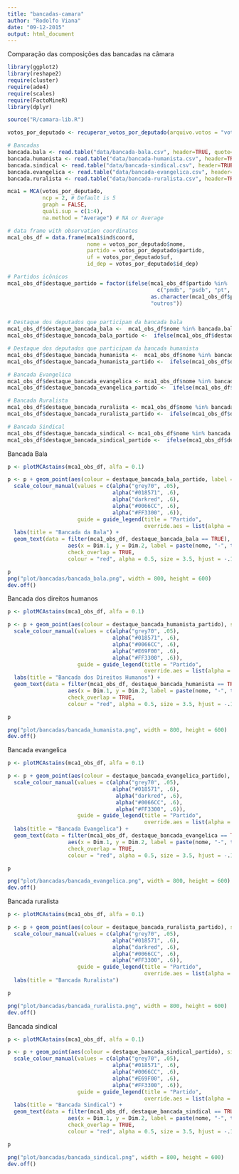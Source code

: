 ```yaml
---
title: "bancadas-camara"
author: "Rodolfo Viana"
date: "09-12-2015"
output: html_document
---
```


Comparação das composições das bancadas na câmara

```r
library(ggplot2)
library(reshape2)
require(cluster)
require(ade4)
require(scales)
require(FactoMineR)
library(dplyr)

source("R/camara-lib.R")
```



```r
votos_por_deputado <- recuperar_votos_por_deputado(arquivo.votos = "votacoes.csv",corrigir.migracoes = TRUE)

# Bancadas
bancada.bala <- read.table("data/bancada-bala.csv", header=TRUE, quote="\"")
bancada.humanista <- read.table("data/bancada-humanista.csv", header=TRUE, quote="\"")
bancada.sindical <- read.table("data/bancada-sindical.csv", header=TRUE, quote="\"")
bancada.evangelica <- read.table("data/bancada-evangelica.csv", header=TRUE, quote="\"")
bancada.ruralista <- read.table("data/bancada-ruralista.csv", header=TRUE, quote="\"")
```

```r
mca1 = MCA(votos_por_deputado, 
           ncp = 2, # Default is 5 
           graph = FALSE,
           quali.sup = c(1:4),
           na.method = "Average") # NA or Average

# data frame with observation coordinates
mca1_obs_df = data.frame(mca1$ind$coord, 
                         nome = votos_por_deputado$nome,
                         partido = votos_por_deputado$partido, 
                         uf = votos_por_deputado$uf,
                         id_dep = votos_por_deputado$id_dep)

# Partidos icônicos
mca1_obs_df$destaque_partido = factor(ifelse(mca1_obs_df$partido %in% 
                                               c("pmdb", "psdb", "pt", "psol"), 
                                             as.character(mca1_obs_df$partido), 
                                             "outros"))


# Destaque dos deputados que participam da bancada bala
mca1_obs_df$destaque_bancada_bala <-  mca1_obs_df$nome %in% bancada.bala$Bala
mca1_obs_df$destaque_bancada_bala_partido <-  ifelse(mca1_obs_df$destaque_bancada_bala == TRUE, as.character(mca1_obs_df$destaque_partido ), "não participam")

# Destaque dos deputados que participam da bancada humanista
mca1_obs_df$destaque_bancada_humanista <-  mca1_obs_df$nome %in% bancada.humanista$Humanista
mca1_obs_df$destaque_bancada_humanista_partido <-  ifelse(mca1_obs_df$destaque_bancada_humanista == TRUE, as.character(mca1_obs_df$destaque_partido ), "não participam")

# Bancada Evangelica 
mca1_obs_df$destaque_bancada_evangelica <- mca1_obs_df$nome %in% bancada.evangelica$Evangelica
mca1_obs_df$destaque_bancada_evangelica_partido <-  ifelse(mca1_obs_df$destaque_bancada_evangelica == TRUE, as.character(mca1_obs_df$destaque_partido ), "não participam")

# Bancada Ruralista
mca1_obs_df$destaque_bancada_ruralista <- mca1_obs_df$nome %in% bancada.ruralista$Ruralista
mca1_obs_df$destaque_bancada_ruralista_partido <-  ifelse(mca1_obs_df$destaque_bancada_ruralista == TRUE, as.character(mca1_obs_df$destaque_partido ), "não participam")

# Bancada Sindical
mca1_obs_df$destaque_bancada_sindical <- mca1_obs_df$nome %in% bancada.sindical$Sindical
mca1_obs_df$destaque_bancada_sindical_partido <-  ifelse(mca1_obs_df$destaque_bancada_sindical == TRUE, as.character(mca1_obs_df$destaque_partido ), "não participam")

```

Bancada Bala 

```r
p <- plotMCAstains(mca1_obs_df, alfa = 0.1)

p <- p + geom_point(aes(colour = destaque_bancada_bala_partido, label = nome), size = 7)  +  
  scale_colour_manual(values = c(alpha("grey70", .05), 
                                 alpha("#018571", .6),
                                 alpha("darkred", .6), 
                                 alpha("#0066CC", .6),
                                 alpha("#FF3300", .6)), 
                      guide = guide_legend(title = "Partido", 
                                           override.aes = list(alpha = 1, size = 7))) +
  labs(title = "Bancada da Bala") +
  geom_text(data = filter(mca1_obs_df, destaque_bancada_bala == TRUE), 
                   aes(x = Dim.1, y = Dim.2, label = paste(nome, "-", toupper(partido))),
                   check_overlap = TRUE,
                   colour = "red", alpha = 0.5, size = 3.5, hjust = -.15)

p
png("plot/bancadas/bancada_bala.png", width = 800, height = 600)
dev.off()
```

Bancada dos direitos humanos

```r
p <- plotMCAstains(mca1_obs_df, alfa = 0.1)

p <- p + geom_point(aes(colour = destaque_bancada_humanista_partido), size = 7)  +  
  scale_colour_manual(values = c(alpha("grey70", .05), 
                                 alpha("#018571", .6),
                                 alpha("#0066CC", .6),
                                 alpha("#E69F00", .6),
                                 alpha("#FF3300", .6)), 
                      guide = guide_legend(title = "Partido", 
                                           override.aes = list(alpha = 1, size = 7))) +
  labs(title = "Bancada dos Direitos Humanos") +
  geom_text(data = filter(mca1_obs_df, destaque_bancada_humanista == TRUE), 
                   aes(x = Dim.1, y = Dim.2, label = paste(nome, "-", toupper(partido))),
                   check_overlap = TRUE,
                   colour = "red", alpha = 0.5, size = 3.5, hjust = -.15)

p

png("plot/bancadas/bancada_humanista.png", width = 800, height = 600)
dev.off()
```

Bancada evangelica

```r
p <- plotMCAstains(mca1_obs_df, alfa = 0.1)

p <- p + geom_point(aes(colour = destaque_bancada_evangelica_partido), size = 7)  +  
  scale_colour_manual(values = c(alpha("grey70", .05), 
                                 alpha("#018571", .6),
                                  alpha("darkred", .6), 
                                  alpha("#0066CC", .6),
                                  alpha("#FF3300", .6)),  
                      guide = guide_legend(title = "Partido", 
                                           override.aes = list(alpha = 1, size = 7))) +
  labs(title = "Bancada Evangelica") +
  geom_text(data = filter(mca1_obs_df, destaque_bancada_evangelica == TRUE), 
                   aes(x = Dim.1, y = Dim.2, label = paste(nome, "-", toupper(partido))),
                   check_overlap = TRUE,
                   colour = "red", alpha = 0.5, size = 3.5, hjust = -.15)

p

png("plot/bancadas/bancada_evangelica.png", width = 800, height = 600)
dev.off()
```

Bancada ruralista

```r
p <- plotMCAstains(mca1_obs_df, alfa = 0.1)

p <- p + geom_point(aes(colour = destaque_bancada_ruralista_partido), size = 7)  +  
  scale_colour_manual(values = c(alpha("grey70", .05), 
                                 alpha("#018571", .6),
                                 alpha("darkred", .6),
                                 alpha("#0066CC", .6),
                                 alpha("#FF3300", .6)), 
                      guide = guide_legend(title = "Partido", 
                                           override.aes = list(alpha = 1, size = 7))) +
  labs(title = "Bancada Ruralista") 

p

png("plot/bancadas/bancada_ruralista.png", width = 800, height = 600)
dev.off()
```

Bancada sindical

```r
p <- plotMCAstains(mca1_obs_df, alfa = 0.1)

p <- p + geom_point(aes(colour = destaque_bancada_sindical_partido), size = 7)  +  
  scale_colour_manual(values = c(alpha("grey70", .05), 
                                 alpha("#018571", .6),
                                 alpha("#0066CC", .6),
                                 alpha("#E69F00", .6),
                                 alpha("#FF3300", .6)), 
                      guide = guide_legend(title = "Partido", 
                                           override.aes = list(alpha = 1, size = 7))) +
  labs(title = "Bancada Sindical") +
  geom_text(data = filter(mca1_obs_df, destaque_bancada_sindical == TRUE), 
                   aes(x = Dim.1, y = Dim.2, label = paste(nome, "-", toupper(partido))),
                   check_overlap = TRUE,
                   colour = "red", alpha = 0.5, size = 3.5, hjust = -.15)

p

png("plot/bancadas/bancada_sindical.png", width = 800, height = 600)
dev.off()
```

